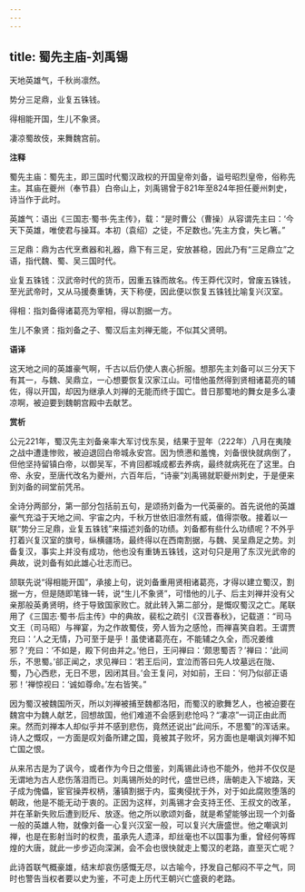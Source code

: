 ```yaml
---
---
---
```

title: 蜀先主庙-刘禹锡
---

天地英雄气，千秋尚凛然。

势分三足鼎，业复五铢钱。

得相能开国，生儿不象贤。

凄凉蜀故伎，来舞魏宫前。

**注释**

蜀先主庙：蜀先主，即三国时代蜀汉政权的开国皇帝刘备，谥号昭烈皇帝，俗称先主。其庙在夔州（奉节县）白帝山上，刘禹锡曾于821年至824年担任夔州刺史，诗当作于此时。

英雄气：语出《三国志·蜀书·先主传》，载：“是时曹公（曹操）从容谓先主曰：‘今天下英雄，唯使君与操耳。本初（袁绍）之徒，不足数也。’先主方食，失匕箸。”

三足鼎：鼎为古代烹煮器和礼器，鼎下有三足，安放甚稳，因此乃有“三足鼎立”之语，指代魏、蜀、吴三国时代。

业复五铢钱：汉武帝时代的货币，因重五铢而故名。传王莽代汉时，曾废五铢钱，至光武帝时，又从马援奏重铸，天下称便，因此便以恢复五铢钱比喻复兴汉室。

得相：指刘备得诸葛亮为宰相，得以割据一方。

生儿不象贤：指刘备之子、蜀汉后主刘禅无能，不似其父贤明。

**语译**

这天地之间的英雄豪气啊，千古以后仍使人衷心折服。想那先主刘备可以三分天下有其一，与魏、吴鼎立，一心想要恢复汉家江山。可惜他虽然得到贤相诸葛亮的辅佐，得以开国，却因为继承人刘禅的无能而终于国亡。昔日那蜀地的舞女是多么凄凉啊，被迫要到魏朝宫殿中去献艺。

**赏析**

公元221年，蜀汉先主刘备亲率大军讨伐东吴，结果于翌年（222年）八月在夷陵之战中遭逢惨败，被迫退回白帝城永安宫。因为愤懑和羞愧，刘备很快就病倒了，但他坚持留镇白帝，以御吴军，不肯回都城成都去养病，最终就病死在了这里。白帝、永安，至唐代改名为夔州，六百年后，“诗豪”刘禹锡就职夔州刺史，于是便来到刘备的祠堂前凭吊。

全诗分两部分，第一部分包括前五句，是颂扬刘备为一代英豪的。首先说他的英雄豪气充溢于天地之间、宇宙之内，千秋万世依旧凛然有威，值得崇敬。接着以一联“势分三足鼎，业复五铢钱”来描述刘备的功绩。刘备都有些什么功绩呢？不外乎打着兴复汉室的旗号，纵横疆场，最终得以在西南割据，与魏、吴呈鼎足之势。刘备复汉，事实上并没有成功，他也没有重铸五铢钱，这对句只是用了东汉光武帝的典故，说刘备有如此雄心壮志而已。

颔联先说“得相能开国”，承接上句，说刘备重用贤相诸葛亮，才得以建立蜀汉，割据一方，但是随即笔锋一转，说“生儿不象贤”，可惜他的儿子、后主刘禅并没有父亲那般英勇贤明，终于导致国家败亡。就此转入第二部分，是慨叹蜀汉之亡。尾联用了《三国志·蜀书·后主传》中的典故，裴松之疏引《汉晋春秋》，记载道：“司马文王（司马昭）与禅宴，为之作故蜀伎，旁人皆为之感怆，而禅喜笑自若。王谓贾充曰：‘人之无情，乃可至于是乎！虽使诸葛亮在，不能辅之久全，而况姜维邪？’充曰：‘不如是，殿下何由并之。’他日，王问禅曰：‘颇思蜀否？’禅曰：‘此间乐，不思蜀。’郤正闻之，求见禅曰：‘若王后问，宜泣而答曰先人坟墓远在陇、蜀，乃心西悲，无日不思，因闭其目。’会王复问，对如前，王曰：‘何乃似郤正语邪！’禅惊视曰：‘诚如尊命。’左右皆笑。”

因为蜀汉被魏国所灭，所以刘禅被捕至魏都洛阳，而蜀汉的歌舞艺人，也被迫要在魏宫中为魏人献艺，回想故国，他们难道不会感到悲怆吗？“凄凉”一词正由此而来。然而刘禅本人却似乎并不感到悲伤，竟然还说出“此间乐，不思蜀”的浑话来。诗人之慨叹，一方面是叹刘备所建之国，竟被其子败坏，另方面也是嘲讽刘禅不知亡国之恨。

从来吊古是为了讽今，或者作为今日之借鉴，刘禹锡此诗也不能外，他并不仅仅是无谓地为古人悲伤落泪而已。刘禹锡所处的时代，盛世已终，唐朝走入下坡路，天子成为傀儡，宦官操弄权柄，藩镇割据于内，蛮夷侵扰于外，对于如此腐败堕落的朝政，他是不能无动于衷的。正因为这样，刘禹锡才会支持王伾、王叔文的改革，并在革新失败后遭到贬斥、放逐。他之所以歌颂刘备，就是希望能够出现一个刘备一般的英雄人物，就像刘备一心复兴汉室一般，可以复兴大唐盛世。他之嘲讽刘禅，也是在影射当时的权贵，虽承先人遗泽，却丝毫也不以国事为重，曾经何等辉煌的大唐，就此一步步迈向深渊，会不会也很快就走上蜀汉的老路，直至灭亡呢？

此诗首联气概豪雄，结末却哀伤感慨无尽，以古喻今，抒发自己郁闷不平之气，同时也警告当权者要以史为鉴，不可走上历代王朝兴亡盛衰的老路。
